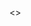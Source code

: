 
<>
  <Title title="ホーム" />

  <div className="container quote-parent" id="particles-js">
    <div className="quote-child">
      <figure className="text-center">
        <blockquote className="blockquote">
          <p id="text" className="blockquote-text"></p>
        </blockquote>
        <figcaption className="blockquote-footer">
          <span id="artist"></span> / <span id="title"></span>
          {/* <a href="javascript:void(0)" onClick="updateText(); return false;" className="fs-4 text-decoration-none">🔄</a> */}
        </figcaption>
      </figure>
    </div>
  </div>

  ## Misskey インスタンスの開設のお知らせ
  * [mi.yude.moe](https://mi.yude.moe)
  * 誰でも参加可能です。
  * 分散 SNS のソフトウェアを利用しているため、Mastodon や Pleroma などのユーザーと交流できます。

  ## ぼっち・ざ・ろっく！ を見てください
  * [TVアニメ「ぼっち・ざ・ろっく！」公式サイト](https://bocchi.rocks/)
  * [結束バンド 公式プレイリスト - playlist by Sony Music Japan \| Spotify](https://open.spotify.com/playlist/0khIb9sON6ZEbWvRQI6268?si=52afc864cbec4eb2&nd=1)
  * [ぼっち・ざ・ろっく！ \| アニメ動画見放題 \| dアニメストア](https://animestore.docomo.ne.jp/animestore/ci_pc?workId=25806)
  * [アニメ「ぼっち・ざ・ろっく！」 \| Annict](https://annict.com/works/8128)

  [アラー](https://www.mcdonalds.co.jp/)
</>